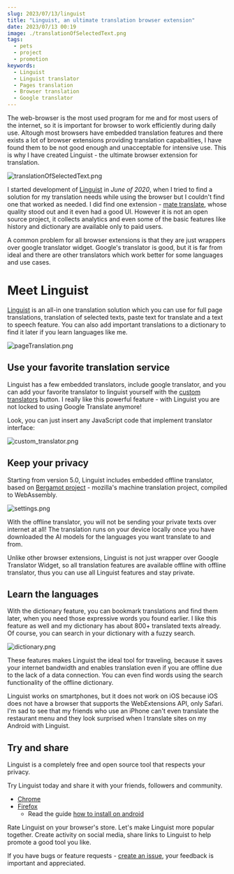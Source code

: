 ```yaml
---
slug: 2023/07/13/linguist
title: "Linguist, an ultimate translation browser extension"
date: 2023/07/13 00:19
image: ./translationOfSelectedText.png
tags:
  - pets
  - project
  - promotion
keywords:
  - Linguist
  - Linguist translator
  - Pages translation
  - Browser translation
  - Google translator
---
```


The web-browser is the most used program for me and for most users of the internet, so it is important for browser to work efficiently during daily use. Altough most browsers have embedded translation features and there exists a lot of browser extensions providing translation capabalities, I have found them to be not good enough and unacceptable for intensive use. This is why I have created Linguist - the ultimate browser extension for translation.

![translationOfSelectedText.png](./translationOfSelectedText.png)

I started development of [Linguist](https://github.com/translate-tools/linguist) in *June of 2020*, when I tried to find a solution for my translation needs while using the browser but I couldn't find one that worked as needed. I did find one extension - [mate translate](https://gikken.co/mate-translate/), whose quality stood out and it even had a good UI. However it is not an open source project, it collects analytics and even some of the basic features like history and dictionary are available only to paid users.

A common problem for all browser extensions is that they are just wrappers over google translator widget. Google's translator is good, but it is far from ideal and there are other translators which work better for some languages and use cases.


# Meet Linguist

[Linguist](https://github.com/translate-tools/linguist) is an all-in one translation solution which you can use for full page translations, translation of selected texts, paste text for translate and a text to speech feature. You can also add important translations to a dictionary to find it later if you learn languages like me.

![pageTranslation.png](./pageTranslation.png)

## Use your favorite translation service

Linguist has a few embedded translators, include google translator, and you can add your favorite translator to linguist yourself with the [custom translators](https://github.com/translate-tools/linguist/blob/bcc8c471fdede42b6bbc541144eb89a93587f605/docs/CustomTranslator.md) button. I really like this powerful feature - with Linguist you are not locked to using Google Translate anymore!

Look, you can just insert any JavaScript code that implement translator interface:

![custom_translator.png](./custom_translator.png)

## Keep your privacy

Starting from version 5.0, Linguist includes embedded offline translator, based on [Bergamot project](https://github.com/browsermt/bergamot-translator) - mozilla's machine translation project, compiled to WebAssembly.

![settings.png](./settings.png)

With the offline translator, you will not be sending your private texts over internet at all! The translation runs on your device locally once you have downloaded the AI models for the languages you want translate to and from.

Unlike other browser extensions, Linguist is not just wrapper over Google Translator Widget, so all translation features are available offline with offline translator, thus you can use all Linguist features and stay private.

## Learn the languages

With the dictionary feature, you can bookmark translations and find them later, when you need those expressive words you found earlier. I like this feature as well and my dictionary has about 800+ translated texts already. Of course, you can search in your dictionary with a fuzzy search.

![dictionary.png](./dictionary.png)

These features makes Linguist the ideal tool for traveling, because it saves your internet bandwidth and enables translation even if you are offline due to the lack of a data connection. You can even find words using the search functionality of the offline dictionary.

Linguist works on smartphones, but it does not work on iOS because iOS does not have a browser that supports the WebExtensions API, only Safari. I'm sad to see that my friends who use an iPhone can't even translate the restaurant menu and they look surprised when I translate sites on my Android with Linguist.

## Try and share

Linguist is a completely free and open source tool that respects your privacy.

Try Linguist today and share it with your friends, followers and community.
- [Chrome](https://chrome.google.com/webstore/detail/gbefmodhlophhakmoecijeppjblibmie)
- [Firefox](https://addons.mozilla.org/addon/linguist-translator/)
  - Read the guide [how to install on android](https://github.com/translate-tools/linguist#android)

Rate Linguist on your browser's store. Let's make Linguist more popular together. Create activity on social media, share links to Linguist to help promote a good tool you like.

If you have bugs or feature requests - [create an issue](https://github.com/translate-tools/linguist/issues/new), your feedback is important and appreciated.
